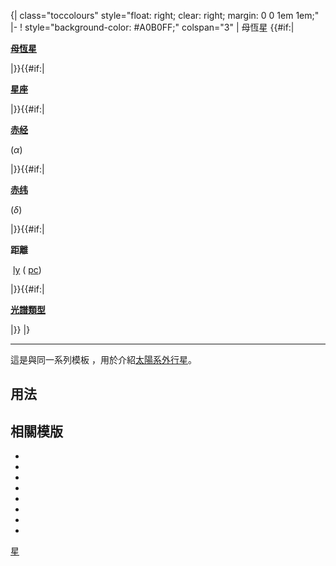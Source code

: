 <noinclude>{| class="toccolours" style="float: right; clear: right; margin: 0 0 1em 1em;"
</noinclude>|-
! style="background-color: #A0B0FF;" colspan="3" | 母恆星
{{#if:{{{star|}}}|<tr>
<td colspan="2">'''[[恒星|母恆星]]'''</td>
<td>{{{star}}}</td></tr>|}}{{#if:{{{constell|}}}|<tr>
<td colspan="2">'''[[星座]]'''</td>
<td>{{{constell}}}</td></tr>|}}{{#if:{{{RA|}}}|<tr>
<td>'''[[赤经]]'''</td>
<td style="text-align: center">(''α'')</td>
<td>{{{RA}}}</td></tr>|}}{{#if:{{{DEC|}}}|<tr>
<td>'''[[赤纬]]'''</td>
<td style="text-align: center">(''δ'')</td>
<td>{{{DEC}}}</td></tr>|}}{{#if:{{{dist_ly|}}}|<tr><td colspan="2">'''距離'''</td><td>{{{dist_ly}}} [[光年|ly]] ({{{dist_pc}}} [[秒差距|pc]])</td></tr>|}}{{#if:{{{class|}}}|<tr><td colspan="2">'''[[恒星光谱|光譜類型]]'''</td>
<td>{{{class|?}}}</td></tr>|}}<noinclude>
|}
{{clear}}
{{esoteric}}
----
這是與{{tl|Planetbox}}同一系列模板 ，用於介紹[[太陽系外行星]]。

==用法==

{{Planetbox star
<nowiki>|</nowiki> star = 衛星母恆星的名稱
<nowiki>|</nowiki> constell = 母恆星位在的星座
<nowiki>|</nowiki> RA = 母恆星位在的[[赤经]]
<nowiki>|</nowiki> DEC = 母恆星位在的[[赤纬]]
<nowiki>|</nowiki> dist_ly = 母恆星離地球的距離(光年)
<nowiki>|</nowiki> dist_pc = 母恆星離地球的距離(秒差距)
<nowiki>|</nowiki> class = 母恆星個光譜類型
}}

==相關模版==
*{{tl|Planetbox begin}}
*{{tl|Planetbox image}}
*{{tl|Planetbox star}}
*{{tl|Planetbox orbit}}
*{{tl|Planetbox character}}
*{{tl|Planetbox discovery}}
*{{tl|Planetbox catalog}}
*{{tl|Planetbox end}} 

[[Category:天文信息框模板|星]]
</noinclude>